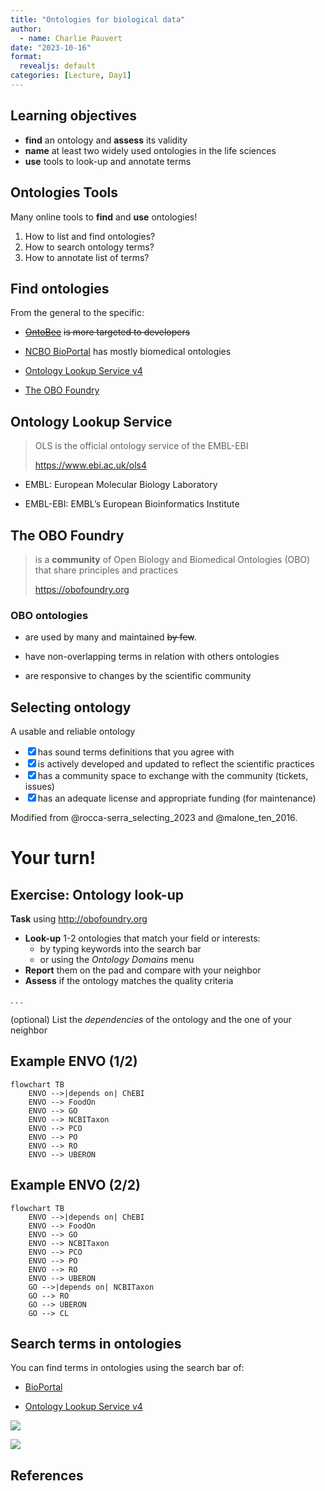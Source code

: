 ```yaml
---
title: "Ontologies for biological data"
author:
  - name: Charlie Pauvert
date: "2023-10-16"
format:
  revealjs: default
categories: [Lecture, Day1]
---
```


## Learning objectives

-   **find** an ontology and **assess** its validity
-   **name** at least two widely used ontologies in the life sciences
-   **use** tools to look-up and annotate terms

## Ontologies Tools

Many online tools to **find** and **use** ontologies!

1.  How to list and find ontologies?
2.  How to search ontology terms?
3.  How to annotate list of terms?

## Find ontologies

From the general to the specific:

-   [~~OntoBee~~](https://ontobee.org) ~~is more targeted to developers~~

-   [NCBO BioPortal](https://bioportal.bioontology.org/) has mostly biomedical ontologies

-   [Ontology Lookup Service v4](https://www.ebi.ac.uk/ols4)

-   [The OBO Foundry](http://obofoundry.org)

## Ontology Lookup Service

> OLS is the official ontology service of the EMBL-EBI
>
> <https://www.ebi.ac.uk/ols4>

-   EMBL: European Molecular Biology Laboratory

-   EMBL-EBI: EMBL's European Bioinformatics Institute

## The OBO Foundry

> is a **community** of Open Biology and Biomedical Ontologies (OBO) that share principles and practices
>
> <https://obofoundry.org>

### OBO ontologies

-   are used by many and maintained ~~by few~~.

-   have non-overlapping terms in relation with others ontologies

-   are responsive to changes by the scientific community

## Selecting ontology

A usable and reliable ontology

::: incremental
-   [x] has sound terms definitions that you agree with
-   [x] is actively developed and updated to reflect the scientific practices
-   [x] has a community space to exchange with the community (tickets, issues)
-   [x] has an adequate license and appropriate funding (for maintenance)
:::

::: aside
Modified from @rocca-serra_selecting_2023 and @malone_ten_2016.
:::

# Your turn!

## Exercise: Ontology look-up

**Task** using <http://obofoundry.org>

-   **Look-up** 1-2 ontologies that match your field or interests:
    -   by typing keywords into the search bar
    -   or using the *Ontology Domains* menu
-   **Report** them on the pad and compare with your neighbor
-   **Assess** if the ontology matches the quality criteria

. . .

(optional) List the *dependencies* of the ontology and the one of your neighbor

## Example ENVO (1/2) {visibility="hidden"}

```mermaid
flowchart TB
    ENVO -->|depends on| ChEBI 
    ENVO --> FoodOn 
    ENVO --> GO
    ENVO --> NCBITaxon 
    ENVO --> PCO 
    ENVO --> PO
    ENVO --> RO
    ENVO --> UBERON
```

## Example ENVO (2/2) {visibility="hidden"}

```mermaid
flowchart TB
    ENVO -->|depends on| ChEBI 
    ENVO --> FoodOn 
    ENVO --> GO
    ENVO --> NCBITaxon 
    ENVO --> PCO 
    ENVO --> PO
    ENVO --> RO
    ENVO --> UBERON
    GO -->|depends on| NCBITaxon
    GO --> RO
    GO --> UBERON
    GO --> CL
```

## Search terms in ontologies

You can find terms in ontologies using the search bar of:

-   [BioPortal](https://bioportal.bioontology.org/)

-   [Ontology Lookup Service v4](https://www.ebi.ac.uk/ols4)

::: r-stack
![](images/OntologyLookupService_search.png){.fragment fig-alt="OLS search screenshot" fig-align="center"}

![](images/NCBOBioPortal_search.png){.fragment fig-alt="NCBO BioPortal search screenshot" fig-align="center"}
:::

## References
